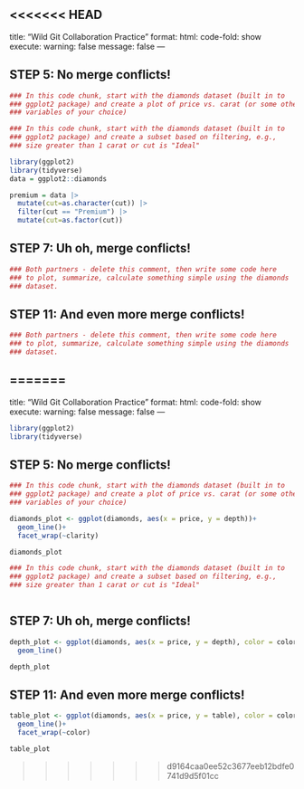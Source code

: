 <<<<<<< HEAD
---
title: "Wild Git Collaboration Practice"
format: 
  html:
    code-fold: show
execute: 
  warning: false
  message: false
---


## STEP 5: No merge conflicts!

```{r partner 1}
### In this code chunk, start with the diamonds dataset (built in to
### ggplot2 package) and create a plot of price vs. carat (or some other
### variables of your choice)


```

```{r partner 2}
### In this code chunk, start with the diamonds dataset (built in to
### ggplot2 package) and create a subset based on filtering, e.g., 
### size greater than 1 carat or cut is "Ideal"

library(ggplot2)
library(tidyverse)
data = ggplot2::diamonds

premium = data |>
  mutate(cut=as.character(cut)) |>
  filter(cut == "Premium") |>
  mutate(cut=as.factor(cut))
```

## STEP 7: Uh oh, merge conflicts!

```{r break-it-1}
### Both partners - delete this comment, then write some code here
### to plot, summarize, calculate something simple using the diamonds
### dataset.


```

## STEP 11: And even more merge conflicts!

```{r break-it-2}
### Both partners - delete this comment, then write some code here
### to plot, summarize, calculate something simple using the diamonds
### dataset.


```

=======
---
title: "Wild Git Collaboration Practice"
format: 
  html:
    code-fold: show
execute: 
  warning: false
  message: false
---

```r
library(ggplot2)
library(tidyverse)
```


## STEP 5: No merge conflicts!

```r
### In this code chunk, start with the diamonds dataset (built in to
### ggplot2 package) and create a plot of price vs. carat (or some other
### variables of your choice)

diamonds_plot <- ggplot(diamonds, aes(x = price, y = depth))+
  geom_line()+
  facet_wrap(~clarity)

diamonds_plot

```

```r
### In this code chunk, start with the diamonds dataset (built in to
### ggplot2 package) and create a subset based on filtering, e.g., 
### size greater than 1 carat or cut is "Ideal"



```

## STEP 7: Uh oh, merge conflicts!

```r
depth_plot <- ggplot(diamonds, aes(x = price, y = depth), color = color)+
  geom_line()

depth_plot
```

## STEP 11: And even more merge conflicts!

```r
table_plot <- ggplot(diamonds, aes(x = price, y = table), color = color)+
  geom_line()+
  facet_wrap(~color)

table_plot
```

>>>>>>> d9164caa0ee52c3677eeb12bdfe0741d9d5f01cc
